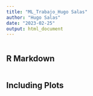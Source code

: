 ```yaml
---
title: "ML_Trabajo_Hugo Salas"
author: "Hugo Salas"
date: "2023-02-25"
output: html_document
---
```


```r
```

## R Markdown

```r
```

## Including Plots

```r
```

